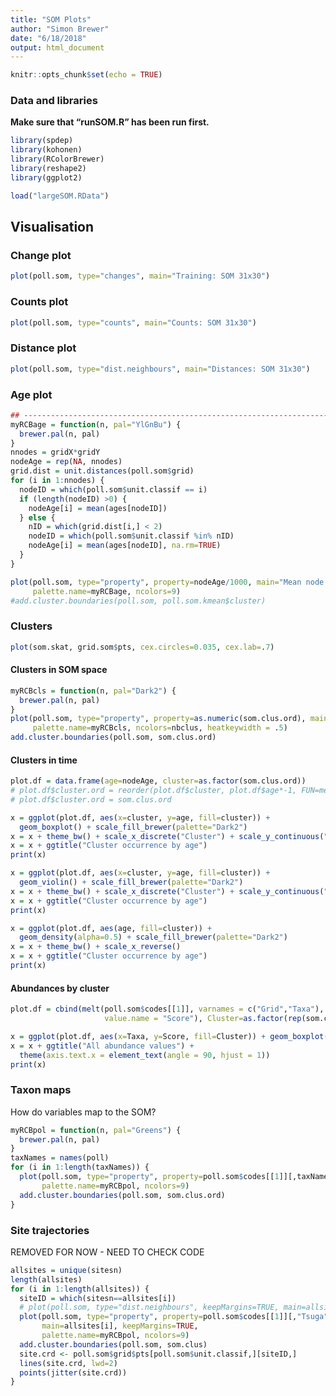 ```yaml
---
title: "SOM Plots"
author: "Simon Brewer"
date: "6/18/2018"
output: html_document
---
```


```r
knitr::opts_chunk$set(echo = TRUE)
```

### Data and libraries

**Make sure that "runSOM.R" has been run first.**
```r
library(spdep)
library(kohonen)
library(RColorBrewer)
library(reshape2)
library(ggplot2)

load("largeSOM.RData")
```

## Visualisation

### Change plot
```r
plot(poll.som, type="changes", main="Training: SOM 31x30")
```

### Counts plot
```r
plot(poll.som, type="counts", main="Counts: SOM 31x30")
```

### Distance plot
```r
plot(poll.som, type="dist.neighbours", main="Distances: SOM 31x30")
```

### Age plot

```r
## ------------------------------------------------------------------------
myRCBage = function(n, pal="YlGnBu") {
  brewer.pal(n, pal)
}
nnodes = gridX*gridY
nodeAge = rep(NA, nnodes)
grid.dist = unit.distances(poll.som$grid)
for (i in 1:nnodes) {
  nodeID = which(poll.som$unit.classif == i)
  if (length(nodeID) >0) {
    nodeAge[i] = mean(ages[nodeID])
  } else {
    nID = which(grid.dist[i,] < 2)
    nodeID = which(poll.som$unit.classif %in% nID)
    nodeAge[i] = mean(ages[nodeID], na.rm=TRUE)
  }
}

plot(poll.som, type="property", property=nodeAge/1000, main="Mean node age in ka BP",
     palette.name=myRCBage, ncolors=9)
#add.cluster.boundaries(poll.som, poll.som.kmean$cluster)
```

### Clusters

```r
plot(som.skat, grid.som$pts, cex.circles=0.035, cex.lab=.7)
```

#### Clusters in SOM space
```r
myRCBcls = function(n, pal="Dark2") {
  brewer.pal(n, pal)
}
plot(poll.som, type="property", property=as.numeric(som.clus.ord), main="Cluster map", 
     palette.name=myRCBcls, ncolors=nbclus, heatkeywidth = .5)
add.cluster.boundaries(poll.som, som.clus.ord)
```

#### Clusters in time 
```r
plot.df = data.frame(age=nodeAge, cluster=as.factor(som.clus.ord))
# plot.df$cluster.ord = reorder(plot.df$cluster, plot.df$age*-1, FUN=median, na.rm=TRUE)
# plot.df$cluster.ord = som.clus.ord

x = ggplot(plot.df, aes(x=cluster, y=age, fill=cluster)) + 
  geom_boxplot() + scale_fill_brewer(palette="Dark2")
x = x + theme_bw() + scale_x_discrete("Cluster") + scale_y_continuous("Age BP")
x = x + ggtitle("Cluster occurrence by age")
print(x)

x = ggplot(plot.df, aes(x=cluster, y=age, fill=cluster)) + 
  geom_violin() + scale_fill_brewer(palette="Dark2")
x = x + theme_bw() + scale_x_discrete("Cluster") + scale_y_continuous("Age BP")
x = x + ggtitle("Cluster occurrence by age")
print(x)

x = ggplot(plot.df, aes(age, fill=cluster)) + 
  geom_density(alpha=0.5) + scale_fill_brewer(palette="Dark2")
x = x + theme_bw() + scale_x_reverse()
x = x + ggtitle("Cluster occurrence by age")
print(x)
```

#### Abundances by cluster
```r
plot.df = cbind(melt(poll.som$codes[[1]], varnames = c("Grid","Taxa"),
                     value.name = "Score"), Cluster=as.factor(rep(som.clus.ord, 22)))

x = ggplot(plot.df, aes(x=Taxa, y=Score, fill=Cluster)) + geom_boxplot() + facet_wrap(~Cluster)
x = x + ggtitle("All abundance values") + 
  theme(axis.text.x = element_text(angle = 90, hjust = 1))
print(x)
```

### Taxon maps

How do variables map to the SOM? 
```r
myRCBpol = function(n, pal="Greens") {
  brewer.pal(n, pal)
}
taxNames = names(poll)
for (i in 1:length(taxNames)) {
  plot(poll.som, type="property", property=poll.som$codes[[1]][,taxNames[i]], main=taxNames[i], 
       palette.name=myRCBpol, ncolors=9)
  add.cluster.boundaries(poll.som, som.clus.ord)
}
```

### Site trajectories
REMOVED FOR NOW - NEED TO CHECK CODE

```r
allsites = unique(sitesn)
length(allsites)
for (i in 1:length(allsites)) {
  siteID = which(sitesn==allsites[i])
  # plot(poll.som, type="dist.neighbours", keepMargins=TRUE, main=allsites[i])
  plot(poll.som, type="property", property=poll.som$codes[[1]][,"Tsuga"],
       main=allsites[i], keepMargins=TRUE,
       palette.name=myRCBpol, ncolors=9)
  add.cluster.boundaries(poll.som, som.clus)
  site.crd <- poll.som$grid$pts[poll.som$unit.classif,][siteID,]
  lines(site.crd, lwd=2)
  points(jitter(site.crd))
}
```
